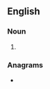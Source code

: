 ==English==

===Noun===
{{head|en|noun form}}

# {{plural of|sham|lang=en}}

===Anagrams===
* {{anagrams|en|a=ahmss|SAHMs|Sahms|smash}}